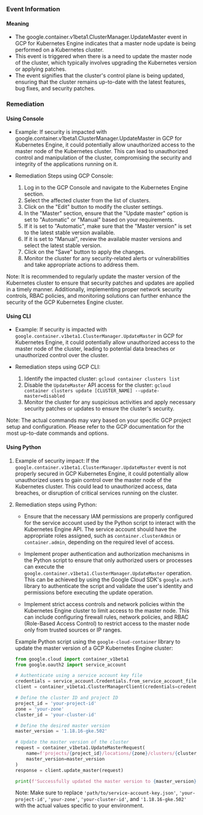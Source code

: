 
### Event Information

#### Meaning

- The google.container.v1beta1.ClusterManager.UpdateMaster event in GCP for Kubernetes Engine indicates that a master node update is being performed on a Kubernetes cluster.
- This event is triggered when there is a need to update the master node of the cluster, which typically involves upgrading the Kubernetes version or applying patches.
- The event signifies that the cluster's control plane is being updated, ensuring that the cluster remains up-to-date with the latest features, bug fixes, and security patches.

### Remediation

#### Using Console

- Example: If security is impacted with google.container.v1beta1.ClusterManager.UpdateMaster in GCP for Kubernetes Engine, it could potentially allow unauthorized access to the master node of the Kubernetes cluster. This can lead to unauthorized control and manipulation of the cluster, compromising the security and integrity of the applications running on it.

- Remediation Steps using GCP Console:
  1. Log in to the GCP Console and navigate to the Kubernetes Engine section.
  2. Select the affected cluster from the list of clusters.
  3. Click on the "Edit" button to modify the cluster settings.
  4. In the "Master" section, ensure that the "Update master" option is set to "Automatic" or "Manual" based on your requirements.
  5. If it is set to "Automatic", make sure that the "Master version" is set to the latest stable version available.
  6. If it is set to "Manual", review the available master versions and select the latest stable version.
  7. Click on the "Save" button to apply the changes.
  8. Monitor the cluster for any security-related alerts or vulnerabilities and take appropriate actions to address them.

Note: It is recommended to regularly update the master version of the Kubernetes cluster to ensure that security patches and updates are applied in a timely manner. Additionally, implementing proper network security controls, RBAC policies, and monitoring solutions can further enhance the security of the GCP Kubernetes Engine cluster.

#### Using CLI

- Example: If security is impacted with `google.container.v1beta1.ClusterManager.UpdateMaster` in GCP for Kubernetes Engine, it could potentially allow unauthorized access to the master node of the cluster, leading to potential data breaches or unauthorized control over the cluster.

- Remediation steps using GCP CLI:
  1. Identify the impacted cluster: `gcloud container clusters list`
  2. Disable the `UpdateMaster` API access for the cluster: `gcloud container clusters update [CLUSTER_NAME] --update-master=disabled`
  3. Monitor the cluster for any suspicious activities and apply necessary security patches or updates to ensure the cluster's security.

Note: The actual commands may vary based on your specific GCP project setup and configuration. Please refer to the GCP documentation for the most up-to-date commands and options.

#### Using Python

1. Example of security impact: If the `google.container.v1beta1.ClusterManager.UpdateMaster` event is not properly secured in GCP Kubernetes Engine, it could potentially allow unauthorized users to gain control over the master node of the Kubernetes cluster. This could lead to unauthorized access, data breaches, or disruption of critical services running on the cluster.

2. Remediation steps using Python:

   - Ensure that the necessary IAM permissions are properly configured for the service account used by the Python script to interact with the Kubernetes Engine API. The service account should have the appropriate roles assigned, such as `container.clusterAdmin` or `container.admin`, depending on the required level of access.
   
   - Implement proper authentication and authorization mechanisms in the Python script to ensure that only authorized users or processes can execute the `google.container.v1beta1.ClusterManager.UpdateMaster` operation. This can be achieved by using the Google Cloud SDK's `google.auth` library to authenticate the script and validate the user's identity and permissions before executing the update operation.
   
   - Implement strict access controls and network policies within the Kubernetes Engine cluster to limit access to the master node. This can include configuring firewall rules, network policies, and RBAC (Role-Based Access Control) to restrict access to the master node only from trusted sources or IP ranges.
   
   Example Python script using the `google-cloud-container` library to update the master version of a GCP Kubernetes Engine cluster:

   ```python
   from google.cloud import container_v1beta1
   from google.oauth2 import service_account

   # Authenticate using a service account key file
   credentials = service_account.Credentials.from_service_account_file('path/to/service-account-key.json')
   client = container_v1beta1.ClusterManagerClient(credentials=credentials)

   # Define the cluster ID and project ID
   project_id = 'your-project-id'
   zone = 'your-zone'
   cluster_id = 'your-cluster-id'

   # Define the desired master version
   master_version = '1.18.16-gke.502'

   # Update the master version of the cluster
   request = container_v1beta1.UpdateMasterRequest(
       name=f'projects/{project_id}/locations/{zone}/clusters/{cluster_id}',
       master_version=master_version
   )
   response = client.update_master(request)

   print(f'Successfully updated the master version to {master_version}')
   ```
   
   Note: Make sure to replace `'path/to/service-account-key.json'`, `'your-project-id'`, `'your-zone'`, `'your-cluster-id'`, and `'1.18.16-gke.502'` with the actual values specific to your environment.

